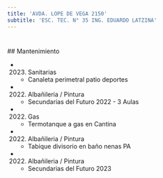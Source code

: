 ```yaml
---
title: 'AVDA. LOPE DE VEGA 2150'
subtitle: 'ESC. TEC. N° 35 ING. EDUARDO LATZINA'
---
```


#


 ## Mantenimiento

*  (2023) Sanitarias 
    + Canaleta perimetral patio deportes

*  (2022) Albañileria / Pintura 
    + Secundarias del Futuro 2022 - 3 Aulas

*  (2022) Gas 
    + Termotanque a gas en Cantina

*  (2022) Albañileria / Pintura 
    + Tabique divisorio en baño nenas PA

*  (2022) Albañileria / Pintura 
    + Secundarias del Futuro 2023



